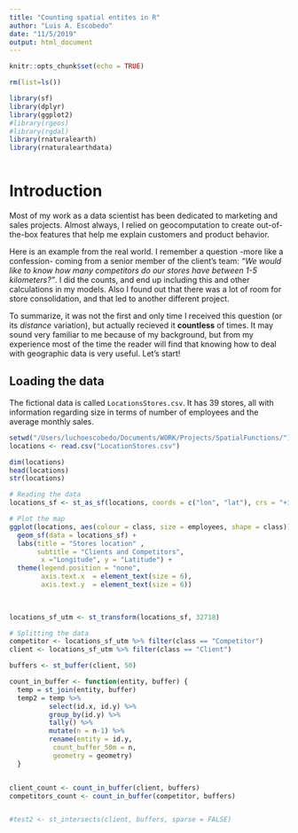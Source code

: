 ```yaml
---
title: "Counting spatial entites in R"
author: "Luis A. Escobedo"
date: "11/5/2019"
output: html_document
---
```


```r
knitr::opts_chunk$set(echo = TRUE)

rm(list=ls())

library(sf)
library(dplyr)
library(ggplot2)
#library(rgeos)
#library(rgdal)
library(rnaturalearth)
library(rnaturalearthdata)



```

# Introduction

Most of my work as a data scientist has been dedicated to marketing and sales projects. Almost always, I relied on geocomputation to create out-of-the-box features that help me explain customers and product behavior.

Here is an example from the real world. I remember a question -more like a confession- coming from a senior member of the client's team: *"We would like to know how many competitors do our stores have between 1-5 kilometers?"*. I did the counts, and end up including this and other calculations in my models. Also I found out that there was a lot of room for store consolidation, and that led to another different project.

To summarize, it was not the first and only time I received this question (or its *distance* variation), but actually recieved it **countless** of times. It may sound very familiar to me because of my background, but from my experience most of the time the reader will find that knowing how to deal with geographic data is very useful. Let's start!


## Loading the data

The fictional data is called `LocationsStores.csv`. It has 39 stores, all with information regarding size in terms of number of employees and the average monthly sales. 

```r

setwd("/Users/luchoescobedo/Documents/WORK/Projects/SpatialFunctions/")
locations <- read.csv("LocationStores.csv")

dim(locations)
head(locations)
str(locations)

```


```r

# Reading the data
locations_sf <- st_as_sf(locations, coords = c("lon", "lat"), crs = "+init=epsg:4326")

# Plot the map
ggplot(locations, aes(colour = class, size = employees, shape = class)) + 
  geom_sf(data = locations_sf) +
  labs(title = "Stores location" ,
       subtitle = "Clients and Competitors",
        x ="Longitude", y = "Latitude") +
  theme(legend.position = "none",
        axis.text.x  = element_text(size = 6),
        axis.text.y  = element_text(size = 6))

  
 
locations_sf_utm <- st_transform(locations_sf, 32718)

# Splitting the data
competitor <- locations_sf_utm %>% filter(class == "Competitor")
client <- locations_sf_utm %>% filter(class == "Client")

```

```r
buffers <- st_buffer(client, 50)

```

```r

count_in_buffer <- function(entity, buffer) {
  temp = st_join(entity, buffer)
  temp2 = temp %>% 
          select(id.x, id.y) %>% 
          group_by(id.y) %>% 
          tally() %>% 
          mutate(n = n-1) %>% 
          rename(entity = id.y,
           count_buffer_50m = n,
           geometry = geometry)
  }


client_count <- count_in_buffer(client, buffers)
competitors_count <- count_in_buffer(competitor, buffers)


#test2 <- st_intersects(client, buffers, sparse = FALSE)

```





















